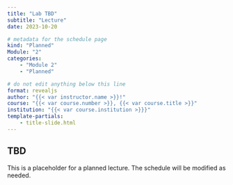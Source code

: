 ```yaml
---
title: "Lab TBD"
subtitle: "Lecture"
date: 2023-10-20

# metadata for the schedule page
kind: "Planned"
Module: "2"
categories:
    - "Module 2"
    - "Planned"

# do not edit anything below this line
format: revealjs
author: "{{< var instructor.name >}}!"
course: "{{< var course.number >}}, {{< var course.title >}}"
institution: "{{< var course.institution >}}}"
template-partials:
    - title-slide.html
---
```


## TBD

This is a placeholder for a planned lecture.
The schedule will be modified as needed.
